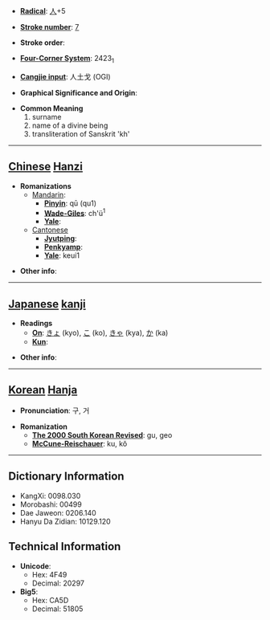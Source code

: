 * '''[[Wiktionary:Chinese radical index| Radical]]''': [[Wiktionary:Chinese radical index 人|人]]+5

* '''[[Wiktionary:Chinese total strokes index|Stroke number]]''': [[Wiktionary:Chinese total strokes index 7|7]]

* '''Stroke order''': 

* '''[[Wiktionary:Chinese four corner index|Four-Corner System]]''': 2423<sub>1</sub>

* '''[[Wiktionary:Chinese Cangjie index|Cangjie input]]''': 人土戈 (OGI)

* '''Graphical Significance and Origin''': 

* '''Common Meaning'''
*#surname
*# name of a divine being
*# transliteration of Sanskrit 'kh'


----

== [[Chinese]] [[Hanzi]] ==

* '''Romanizations'''
** [[Mandarin]]:
*** '''[[Pinyin]]''': qū (qu1)
*** '''[[Wade-Giles]]''': ch'ü<sup>1</sup>
*** '''[[Yale]]''': 
**[[Cantonese]]
***'''[[Jyutping]]''':
***'''[[Penkyamp]]''': 
***'''[[Yale]]''': keui1

* '''Other info''': 

----

== [[Japanese]] [[kanji]] ==

* '''Readings'''
** '''[[On]]''': [[きょ]] (kyo), [[こ]] (ko), [[きゃ]] (kya), [[か]] (ka)
** '''[[Kun]]''': 

* '''Other info''':  

----

== [[Korean]] [[Hanja]] ==

* '''Pronunciation''': 구, 거

* '''Romanization'''
** '''[[The 2000 South Korean Revised Romanization|The 2000 South Korean Revised]]''': gu, geo
** '''[[McCune-Reischauer]]''': ku, kŏ

----

== Dictionary Information ==

* KangXi: 0098.030
* Morobashi: 00499
* Dae Jaweon: 0206.140
* Hanyu Da Zidian: 10129.120

== Technical Information ==

* '''Unicode''':
** Hex: 4F49
** Decimal: 20297
* '''Big5''':
** Hex: CA5D
** Decimal: 51805